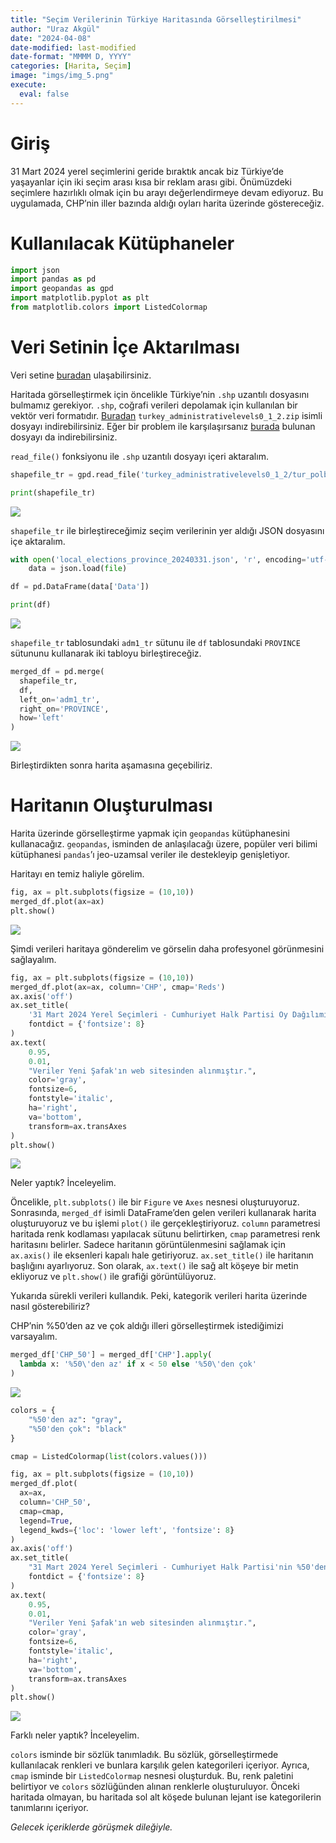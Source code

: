 ```yaml
---
title: "Seçim Verilerinin Türkiye Haritasında Görselleştirilmesi"
author: "Uraz Akgül"
date: "2024-04-08"
date-modified: last-modified
date-format: "MMMM D, YYYY"
categories: [Harita, Seçim]
image: "imgs/img_5.png"
execute:
  eval: false
---
```


# Giriş

31 Mart 2024 yerel seçimlerini geride bıraktık ancak biz Türkiye'de yaşayanlar için iki seçim arası kısa bir reklam arası gibi. Önümüzdeki seçimlere hazırlıklı olmak için bu arayı değerlendirmeye devam ediyoruz. Bu uygulamada, CHP'nin iller bazında aldığı oyları harita üzerinde göstereceğiz.

# Kullanılacak Kütüphaneler

```python

import json
import pandas as pd
import geopandas as gpd
import matplotlib.pyplot as plt
from matplotlib.colors import ListedColormap

```

# Veri Setinin İçe Aktarılması

Veri setine [buradan](https://github.com/urazakgul/python-blog/tree/main/posts/post_4){.external target="_blank"} ulaşabilirsiniz.

Haritada görselleştirmek için öncelikle Türkiye'nin `.shp` uzantılı dosyasını bulmamız gerekiyor. `.shp`, coğrafi verileri depolamak için kullanılan bir vektör veri formatıdır. [Buradan](https://data.humdata.org/dataset/cod-ab-tur?){.external target="_blank"} `turkey_administrativelevels0_1_2.zip` isimli dosyayı indirebilirsiniz. Eğer bir problem ile karşılaşırsanız [burada](https://github.com/urazakgul/python-blog/tree/main/posts/post_4){.external target="_blank"} bulunan dosyayı da indirebilirsiniz.

`read_file()` fonksiyonu ile `.shp` uzantılı dosyayı içeri aktaralım.

```python

shapefile_tr = gpd.read_file('turkey_administrativelevels0_1_2/tur_polbnda_adm1.shp')

print(shapefile_tr)

```

![](imgs/img_1.PNG)

`shapefile_tr` ile birleştireceğimiz seçim verilerinin yer aldığı JSON dosyasını içe aktaralım.

```python

with open('local_elections_province_20240331.json', 'r', encoding='utf-8') as file:
    data = json.load(file)

df = pd.DataFrame(data['Data'])

print(df)

```

![](imgs/img_2.PNG)

`shapefile_tr` tablosundaki `adm1_tr` sütunu ile `df` tablosundaki `PROVINCE` sütununu kullanarak iki tabloyu birleştireceğiz.

```python

merged_df = pd.merge(
  shapefile_tr,
  df,
  left_on='adm1_tr',
  right_on='PROVINCE',
  how='left'
)

```

![](imgs/img_3.PNG)

Birleştirdikten sonra harita aşamasına geçebiliriz.

# Haritanın Oluşturulması

Harita üzerinde görselleştirme yapmak için `geopandas` kütüphanesini kullanacağız. `geopandas`, isminden de anlaşılacağı üzere, popüler veri bilimi kütüphanesi `pandas`'ı jeo-uzamsal veriler ile destekleyip genişletiyor.

Haritayı en temiz haliyle görelim.

```python

fig, ax = plt.subplots(figsize = (10,10))
merged_df.plot(ax=ax)
plt.show()

```

![](imgs/img_4.png)

Şimdi verileri haritaya gönderelim ve görselin daha profesyonel görünmesini sağlayalım.

```python

fig, ax = plt.subplots(figsize = (10,10))
merged_df.plot(ax=ax, column='CHP', cmap='Reds')
ax.axis('off')
ax.set_title(
    '31 Mart 2024 Yerel Seçimleri - Cumhuriyet Halk Partisi Oy Dağılımı',
    fontdict = {'fontsize': 8}
)
ax.text(
    0.95,
    0.01,
    "Veriler Yeni Şafak'ın web sitesinden alınmıştır.",
    color='gray',
    fontsize=6,
    fontstyle='italic',
    ha='right',
    va='bottom',
    transform=ax.transAxes
)
plt.show()

```

![](imgs/img_5.png)

Neler yaptık? İnceleyelim.

Öncelikle, `plt.subplots()` ile bir `Figure` ve `Axes` nesnesi oluşturuyoruz. Sonrasında, `merged_df` isimli DataFrame'den gelen verileri kullanarak harita oluşturuyoruz ve bu işlemi `plot()` ile gerçekleştiriyoruz. `column` parametresi haritada renk kodlaması yapılacak sütunu belirtirken, `cmap` parametresi renk haritasını belirler. Sadece haritanın görüntülenmesini sağlamak için `ax.axis()` ile eksenleri kapalı hale getiriyoruz. `ax.set_title()` ile haritanın başlığını ayarlıyoruz. Son olarak, `ax.text()` ile sağ alt köşeye bir metin ekliyoruz ve `plt.show()` ile grafiği görüntülüyoruz.

Yukarıda sürekli verileri kullandık. Peki, kategorik verileri harita üzerinde nasıl gösterebiliriz?

CHP'nin %50'den az ve çok aldığı illeri görselleştirmek istediğimizi varsayalım.

```python

merged_df['CHP_50'] = merged_df['CHP'].apply(
  lambda x: '%50\'den az' if x < 50 else '%50\'den çok'
)

```

![](imgs/img_6.PNG)

```python

colors = {
    "%50'den az": "gray",
    "%50'den çok": "black"
}

cmap = ListedColormap(list(colors.values()))

fig, ax = plt.subplots(figsize = (10,10))
merged_df.plot(
  ax=ax,
  column='CHP_50',
  cmap=cmap,
  legend=True,
  legend_kwds={'loc': 'lower left', 'fontsize': 8}
)
ax.axis('off')
ax.set_title(
    "31 Mart 2024 Yerel Seçimleri - Cumhuriyet Halk Partisi'nin %50'den Az ve Çok Aldığı İller",
    fontdict = {'fontsize': 8}
)
ax.text(
    0.95,
    0.01,
    "Veriler Yeni Şafak'ın web sitesinden alınmıştır.",
    color='gray',
    fontsize=6,
    fontstyle='italic',
    ha='right',
    va='bottom',
    transform=ax.transAxes
)
plt.show()

```

![](imgs/img_7.png)

Farklı neler yaptık? İnceleyelim.

`colors` isminde bir sözlük tanımladık. Bu sözlük, görselleştirmede kullanılacak renkleri ve bunlara karşılık gelen kategorileri içeriyor. Ayrıca, `cmap` isminde bir `ListedColormap` nesnesi oluşturduk. Bu, renk paletini belirtiyor ve `colors` sözlüğünden alınan renklerle oluşturuluyor. Önceki haritada olmayan, bu haritada sol alt köşede bulunan lejant ise kategorilerin tanımlarını içeriyor.

*Gelecek içeriklerde görüşmek dileğiyle.*